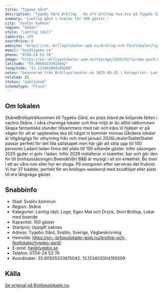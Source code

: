 ```yaml
---
title: "Tygebo Gård"
description: "Tygebo Gård Bröllop - Ha ert bröllop hos oss på Tygebo Gård. Se vår fina Bröllopslokal. Skicka gärna en förfrågan så hjälper vi Er!"
summary: "Lantlig gård i Svalöv för 100 gäster."
city: "Svalöv kommun"
region: "Skåne"
style: "Lantlig idyll"
capacity: 100
startPrice: 0
website: "https://xn--brllopslokaler-wpb.nu/brollop-och-festlokaler/tygebo-gard/"
email: "hej@tygebo.se"
phone: "0704-24 53 76"
image: "https://xn--brllopslokaler-wpb.nu/storage/2025/02/tyrebo-gard-brollopslokal-skane-svalov-eslobv-kavlinge-5.webp"
latitude: "55.90505333915042"
longitude: "13.123402004199209"
notes: "Genererad från Bröllopslokaler.nu 2025-09-25 | Kategorier: Lantlig idyll, Loge, Egen Mat och Dryck, Stort Bröllop, Lokal med boende"
related: []
status: "published"
schemaType: "Place"
---
```


## Om lokalen

SkåneBröllopVälkommen till Tygebo Gård, en plats bland de böljande fälten i vackra Skåne. I våra charmiga lokaler och fina miljö är du alltid välkommen. Skapa fantastiska stunder tillsammans med när och kära.Vi hjälper er på vägen för att er upplevelse ska bli något ni kommer minnas.Gårdens lokaler är tillgängliga för uthyrning från och med januari 2026LokalerStalletStallet passar perfekt för det lilla sällskapet men här går att sitta upp till 100 personer.LadanI ladan finns det plats till 150 sittande gäster. Inför säsongen 2025 gjuter vi golv i ladan. Inför 2026 installerar vi toaletter, bar och gör den fin till bröllopssäsongen.BoendeVårt B&B är mysigt i all sin enkelhet. Bo över i ett av våra rum eller hyr en stuga. På morgonen efter serveras det frukost. Vi har 37 bäddar, perfekt för en bröllops-weekend med brudföljet eller plats till era långväga gäster.

## Snabbinfo

- Stad: Svalöv kommun
- Region: Skåne
- Kategorier: Lantlig idyll, Loge, Egen Mat och Dryck, Stort Bröllop, Lokal med boende
- Kapacitet: 100 gäster
- Startpris: Uppgift saknas
- Adress: Tygebo Gård, Svalöv, Sverige, Vägbeskrivning
- Hemsida: https://xn--brllopslokaler-wpb.nu/brollop-och-festlokaler/tygebo-gard/
- E-post: hej@tygebo.se
- Telefon: 0704-24 53 76
- Koordinater: 55.90505333915042, 13.123402004199209

## Källa

[Se original på Bröllopslokaler.nu](https://xn--brllopslokaler-wpb.nu/brollop-och-festlokaler/tygebo-gard/)
